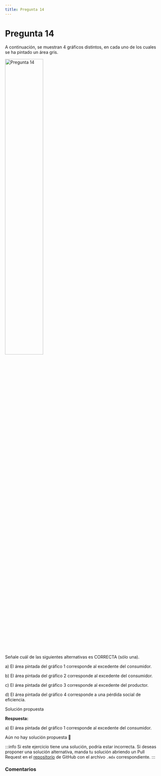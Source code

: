```yaml
---
title: Pregunta 14
---
```



# Pregunta 14

<div className="exercise">
A continuación, se muestran 4 gráficos distintos, en cada uno de los cuales se ha pintado un área
gris.

<Image
  src="engineering/economics/exercises/2017-2/p14/image.png"
  alt="Pregunta 14"
  width="50%"
/>

Señale cuál de las siguientes alternativas es CORRECTA (sólo una).

a) El área pintada del gráfico 1 corresponde al excedente del consumidor.

b) El área pintada del gráfico 2 corresponde al excedente del consumidor.

c) El área pintada del gráfico 3 corresponde al excedente del productor.

d) El área pintada del gráfico 4 corresponde a una pérdida social de eficiencia.
</div>

<MDXDetails>
<summary>Solución propuesta</summary>

<div className="exercise">

**Respuesta:**

a) El área pintada del gráfico 1 corresponde al excedente del consumidor.

Aún no hay solución propuesta 🥲
</div>

:::info
Si este ejercicio tiene una solución, podría estar incorrecta. Si deseas proponer una solución alternativa, manda tu solución abriendo
un Pull Request en el [repositorio](https://github.com/crow-rojas/apuntes-fundamentals/pulls) de GitHub con el archivo
`.mdx` correspondiente.
:::

</MDXDetails>

### Comentarios

<Disqus
  url="https://crow-rojas.github.io/apuntes-fundamentals/docs/engineering/economics/exercises/2017-2/p14"
  identifier="docs/engineering/economics/exercises/2017-2/p14"
  title="2017-2 Economia - Pregunta 14"
/>
